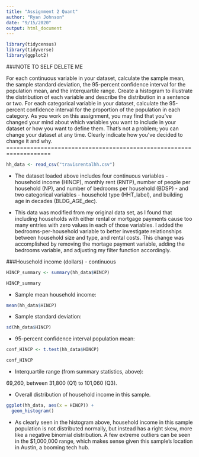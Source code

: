 ```yaml
---
title: "Assignment 2 Quant"
author: "Ryan Johnson"
date: "9/15/2020"
output: html_document
---
```

```r
library(tidycensus)
library(tidyverse)
library(ggplot2)
```

###NOTE TO SELF DELETE ME

For each continuous variable in your dataset, calculate the sample mean, the sample standard deviation,
the 95-percent confidence interval for the population mean, and the interquartile range. Create a
histogram to illustrate the distribution of each variable and describe the distribution in a sentence or two.
For each categorical variable in your dataset, calculate the 95-percent confidence interval for the
proportion of the population in each category.
As you work on this assignment, you may find that you’ve changed your mind about which variables you
want to include in your dataset or how you want to define them. That’s not a problem; you can change
your dataset at any time. Clearly indicate how you’ve decided to change it and why.
===================================================================



```r
hh_data <- read_csv("travisrentalhh.csv")
```

* The dataset loaded above includes four continuous variables - household income (HINCP), monthly rent (RNTP), number of people per household (NP), and number of bedrooms per household (BDSP) - and two categorical variables - household type (HHT_label), and building age in decades (BLDG_AGE_dec).

* This data was modified from my original data set, as I found that including households with either rental or mortgage payments cause too many entries with zero values in each of those variables. I added the bedrooms-per-household variable to better investigate relationships between household size and type, and rental costs. This change was accomplished by removing the mortage payment variable, adding the bedrooms variable, and adjusting my filter function accordingly. 


###Household income (dollars) - continuous

```r
HINCP_summary <- summary(hh_data$HINCP)

HINCP_summary
```
* Sample mean household income:

```r
mean(hh_data$HINCP)
```

* Sample standard deviation:

```r
sd(hh_data$HINCP)
```


* 95-percent confidence interval population mean:

```r
conf_HINCP <- t.test(hh_data$HINCP)

conf_HINCP
```
* Interquartile range (from summary statistics, above):

69,260, between 31,800 (Q1) to 101,060 (Q3).


* Overall distribution of household income in this sample. 

```r
ggplot(hh_data, aes(x = HINCP)) +
  geom_histogram()

```

* As clearly seen in the histogram above, household income in this sample population is not distributed normally, but instead has a right skew, more like a negative binomial distribution. A few extreme outliers can be seen in the $1,000,000 range, which makes sense given this sample's location in Austin, a booming tech hub.